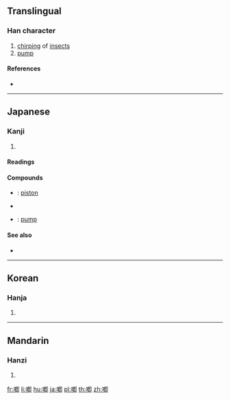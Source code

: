 {{also|唧|卿}}
==Translingual==

===Han character===
{{Han char|rn=30|rad=口|as=09|sn=12|four=|canj=RHPL|ids=⿰口卽}}

# [[chirp]]ing of [[insect]]s
# [[pump]]

====References====
* {{Han ref|kx=0199.120|dkj=03961|dj=0421.040|hdz=10657.031|uh=559E|ud=21918}}

----

==Japanese==

===Kanji===
{{ja-kanji|grade=|rs=口09}}

# {{defn|lang=ja|sort=口09}}

====Readings====
{{ja-readings|goon=[[そく]] (soku), [[しち]] (shichi)|kanon=[[しょく]] (shoku), [[しつ]] (shitsu)|kun=[[かこつ]] (kakotsu)}}

====Compounds====
* {{ja-r|喞子|しょくし}}: [[piston]]
* {{ja-r|喞喞|しょくしょく}}
* {{ja-r|喞筒|そくとう}}: [[pump]] {{gloss|device for moving liquid or gas}}

====See also====
* {{ja-r|喞つ|かこつ}}

----

==Korean==

===Hanja===
{{ko-hanja|hangeul=[[즐]], [[직]]|rv=jeul, jik|mr=chŭl, chik}}

# {{defn|lang=ko|sort=口09}}

----

==Mandarin==

===Hanzi===
{{cmn-hanzi|pin=[[jī]] ([[ji1]])|wg=chi<sup>1</sup>}}

# {{defn|lang=cmn|sort=口09}}

[[fr:喞]]
[[li:喞]]
[[hu:喞]]
[[ja:喞]]
[[pl:喞]]
[[th:喞]]
[[zh:喞]]
